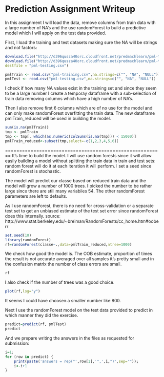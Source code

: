 Prediction Assignment Writeup
========================================================

In this assignment I will load the data, remove columns from train data with a large number of NA's and the use randomForest to build a predictive model which I will apply on the test data provided. 

First, I load the training and test datasets making sure the NA will be strings and not factors:

```r
download.file("http://d396qusza40orc.cloudfront.net/predmachlearn/pml-training.csv", destfile = "pml-training.csv")
download.file("http://d396qusza40orc.cloudfront.net/predmachlearn/pml-testing.csv", 
destfile = "pml-testing.csv")

pmlTrain <- read.csv("pml-training.csv",na.strings=c("", "NA", "NULL"))
pmlTest <- read.csv("pml-testing.csv",na.strings=c("", "NA", "NULL"))

```

I check if how many NA values exist in the training set and since they seem to be a large number I create a temporay dataframe with a sub-selection of train data removing columns which have a high number of NA's.

Then I also remove first 6 columns which are of no use for the model and can only make randomForest overfitting the train data. The new dataframe pmlTrain_reduced will be used in building the model.

```r
sum(is.na(pmlTrain))
tmp <- pmlTrain 
tmp <- tmp[, which(as.numeric(colSums(is.na(tmp))) < 15000)] 
pmlTrain_reduced<-subset(tmp,select=-c(1,2,3,4,5,6))
```

========================================================
It's time to build the model. I will use random forests since it will allow easily building a model without splitting the train data in train and test sets: random forest will do it at each iteration it will perform. I set a seed since randomForest is stochastic.

The model will predict our classe based on reduced train data and the model will grow a number of 1000 trees. I picked the number to be rather large since there are still many variabiles 54. The other randomForest parameters are left to defaults.

As I use randomForest, there is no need for cross-validation or a separate test set to get an unbiased estimate of the test set error since randomForest does this internally. source: http://www.stat.berkeley.edu/~breiman/RandomForests/cc_home.htm#ooberr

```r
set.seed(10)
library(randomForest)
rf=randomForest(classe~.,data=pmlTrain_reduced,ntree=1000)

```

We check how good the model is. The OOB estimate, proportion of times the result is not accurate averaged over all samples it's pretty small and in the confusion matrix the number of class errors are small.

```r
rf
```

I also check if the number of trees was a good choice.
```r
plot(rf,log="y")
```
It seems I could have choosen a smaller number like 800.

Next I use the randomForest model on the test data provided to predict in which manner they did the exercise. 

```r

predict=predict(rf, pmlTest)
predict
```

And we prepare writing the answers in the files as requested for submission:
```r
i=1;
for (row in predict) {
    print(paste('answers = rep("',row[1],'",',i,")",sep=""));
    i<-i+1
}
```
